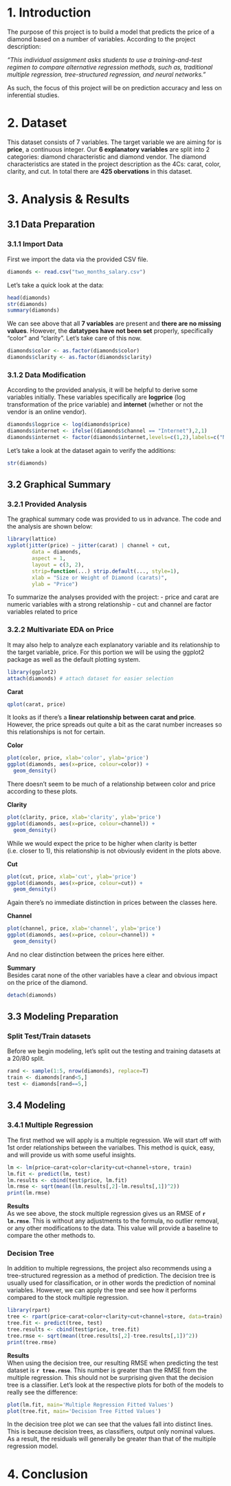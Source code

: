 1. Introduction
===============
The purpose of this project is to build a model that predicts the price of a diamond based on a number of variables. According to the project description:

_"This individual assignment asks students to use a training-and-test regimen to compare alternative regression methods, such as, traditional multiple regression, tree-structured regression, and neural networks."_

As such, the focus of this project will be on prediction accuracy and less on inferential studies.

2. Dataset
==========
This dataset consists of 7 variables. The target variable we are aiming for is __price__, a continuous integer. Our __6 explanatory variables__ are split into 2 categories: diamond characteristic and diamond vendor. The diamond characteristics are stated in the project description as the 4Cs: carat, color, clarity, and cut. In total there are __425 obervations__ in this dataset.

3. Analysis & Results
=====================
3.1 Data Preparation
---------------
### 3.1.1 Import Data
First we import the data via the provided CSV file.
```r
diamonds <- read.csv("two_months_salary.csv")
```
Let's take a quick look at the data:
```r
head(diamonds)
str(diamonds)
summary(diamonds)
```
We can see above that all __7 variables__ are present and __there are no missing values__. However, the __datatypes have not been set__ properly, specifically "color" and "clarity". Let's take care of this now.
```r
diamonds$color <- as.factor(diamonds$color)
diamonds$clarity <- as.factor(diamonds$clarity)
```

### 3.1.2 Data Modification
According to the provided analysis, it will be helpful to derive some variables initially. These variables specifically are __logprice__ (log transformation of the price variable) and __internet__ (whether or not the vendor is an online vendor). 
```r
diamonds$logprice <- log(diamonds$price)
diamonds$internet <- ifelse((diamonds$channel == "Internet"),2,1)
diamonds$internet <- factor(diamonds$internet,levels=c(1,2),labels=c("NO","YES"))
```
Let's take a look at the dataset again to verify the additions:
```r
str(diamonds)
```

3.2 Graphical Summary
---------------------
### 3.2.1 Provided Analysis
The graphical summary code was provided to us in advance. The code and the analysis are shown below:
```r
library(lattice)
xyplot(jitter(price) ~ jitter(carat) | channel + cut, 
        data = diamonds,
        aspect = 1, 
        layout = c(3, 2),
        strip=function(...) strip.default(..., style=1),
        xlab = "Size or Weight of Diamond (carats)", 
        ylab = "Price")
```
To summarize the analyses provided with the project:
- price and carat are numeric variables with a strong relationship
- cut and channel are factor variables related to price

### 3.2.2 Multivariate EDA on Price
It may also help to analyze each explanatory variable and its relationship to the target variable, price. For this portion we will be using the ggplot2 package as well as the default plotting system.
```r
library(ggplot2)
attach(diamonds) # attach dataset for easier selection
```
**Carat**
```r
qplot(carat, price)
```
It looks as if there's a **linear relationship between carat and price**. However, the price spreads out quite a bit as the carat number increases so this relationships is not for certain.

**Color**
```r
plot(color, price, xlab='color', ylab='price')
ggplot(diamonds, aes(x=price, colour=color)) +
  geom_density()
```
There doesn't seem to be much of a relationship between color and price according to these plots.

**Clarity**
```r
plot(clarity, price, xlab='clarity', ylab='price')
ggplot(diamonds, aes(x=price, colour=channel)) +
  geom_density()
```
While we would expect the price to be higher when clarity is better (i.e. closer to 1), this relationship is not obviously evident in the plots above.

**Cut**
```r
plot(cut, price, xlab='cut', ylab='price')
ggplot(diamonds, aes(x=price, colour=cut)) +
  geom_density()
```
Again there's no immediate distinction in prices between the classes here.

**Channel**
```r
plot(channel, price, xlab='channel', ylab='price')
ggplot(diamonds, aes(x=price, colour=channel)) +
  geom_density()
```
And no clear distinction between the prices here either.

**Summary**  
Besides carat none of the other variables have a clear and obvious impact on the price of the diamond.

```r
detach(diamonds)
```

3.3 Modeling Preparation
------------------------
### Split Test/Train datasets
Before we begin modeling, let's split out the testing and training datasets at a 20/80 split.
```r
rand <- sample(1:5, nrow(diamonds), replace=T)
train <- diamonds[rand<5,]
test <- diamonds[rand==5,]
```

3.4 Modeling
------------
### 3.4.1 Multiple Regression
The first method we will apply is a multiple regression. We will start off with 1st order relationships between the varialbes. This method is quick, easy, and will provide us with some useful insights.
```r
lm <- lm(price~carat+color+clarity+cut+channel+store, train)
lm.fit <- predict(lm, test)
lm.results <- cbind(test$price, lm.fit)
lm.rmse <- sqrt(mean((lm.results[,2]-lm.results[,1])^2))
print(lm.rmse)
```
**Results**  
As we see above, the stock multiple regression gives us an RMSE of **`r lm.rmse`**. This is without any adjustments to the formula, no outlier removal, or any other modifications to the data. This value will provide a baseline to compare the other methods to.

### Decision Tree
In addition to multiple regressions, the project also recommends using a tree-structured regression as a method of prediction. The decision tree is usually used for classification, or in other words the prediction of nominal variables. However, we can apply the tree and see how it performs compared to the stock multiple regression.
```r
library(rpart)
tree <- rpart(price~carat+color+clarity+cut+channel+store, data=train)
tree.fit <- predict(tree, test)
tree.results <- cbind(test$price, tree.fit)
tree.rmse <- sqrt(mean((tree.results[,2]-tree.results[,1])^2))
print(tree.rmse)
```
**Results**  
When using the decision tree, our resulting RMSE when predicting the test dataset is **`r tree.rmse`**. This number is greater than the RMSE from the multiple regression. This should not be surprising given that the decision tree is a classifier. Let's look at the respective plots for both of the models to really see the difference:
```r
plot(lm.fit, main='Multiple Regression Fitted Values')
plot(tree.fit, main='Decision Tree Fitted Values')
```
In the decision tree plot we can see that the values fall into distinct lines. This is because decision trees, as classifiers, output only nominal values. As a result, the residuals will generally be greater than that of the multiple regression model.

4. Conclusion
=============
